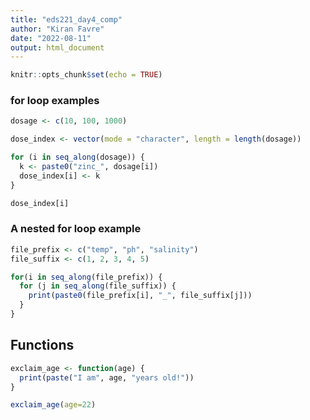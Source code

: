 ```yaml
---
title: "eds221_day4_comp"
author: "Kiran Favre"
date: "2022-08-11"
output: html_document
---
```


```r
knitr::opts_chunk$set(echo = TRUE)
```

### for loop examples

```r
dosage <- c(10, 100, 1000)

dose_index <- vector(mode = "character", length = length(dosage))

for (i in seq_along(dosage)) {
  k <- paste0("zinc_", dosage[i])
  dose_index[i] <- k
}

dose_index[i]
```

### A nested for loop example

```r
file_prefix <- c("temp", "ph", "salinity")
file_suffix <- c(1, 2, 3, 4, 5)

for(i in seq_along(file_prefix)) {
  for (j in seq_along(file_suffix)) {
    print(paste0(file_prefix[i], "_", file_suffix[j]))
  }
}
```

## Functions

```r
exclaim_age <- function(age) {
  print(paste("I am", age, "years old!"))
}

exclaim_age(age=22)
```
